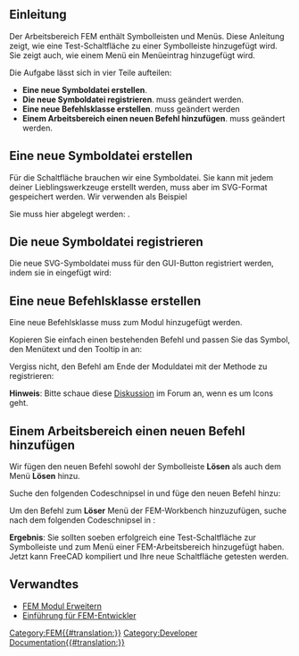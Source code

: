 <languages/>

{{TutorialInfo/de
|Topic=FEM
|Level=Fortgeschritten
|Time=60 min
|Author=[[User:JohnWang|JohnWang]]
|FCVersion=0.19
}}

<span id="Introduction"></span>
== Einleitung ==

Der Arbeitsbereich FEM enthält Symbolleisten und Menüs. Diese Anleitung zeigt, wie eine Test-Schaltfläche zu einer Symbolleiste hinzugefügt wird. Sie zeigt auch, wie einem Menü ein Menüeintrag hinzugefügt wird.

Die Aufgabe lässt sich in vier Teile aufteilen:
* '''Eine neue Symboldatei erstellen'''.
* '''Die neue Symboldatei registrieren'''. {{incode|src/Mod/Fem/Gui/Resources/Fem.qrc}} muss geändert werden.
* '''Eine neue Befehlsklasse erstellen'''. {{incode|src/Mod/Fem/femcommands/commands.py}} muss geändert werden
* '''Einem Arbeitsbereich einen neuen Befehl hinzufügen'''. {{incode|src/Mod/Fem/Gui/Workbench.cpp}} muss geändert werden.

<span id="Create_a_new_icon_file"></span>
==Eine neue Symboldatei erstellen== 

Für die Schaltfläche brauchen wir eine Symboldatei. Sie kann mit jedem deiner Lieblingswerkzeuge erstellt werden, muss aber im SVG-Format gespeichert werden. Wir verwenden als Beispiel {{FileName|FEM_testButton.svg}} 

Sie muss hier abgelegt werden: {{incode|src/Mod/Fem/Gui/Resources/icons/}}.

<span id="Register_the_new_icon_file"></span>
==Die neue Symboldatei registrieren== 

Die neue SVG-Symboldatei muss für den GUI-Button registriert werden, indem sie in {{incode|src/Mod/Fem/Gui/Resources/Fem.qrc}} eingefügt wird:

{{code|code=
     <file>icons/FEM_testButton.svg</file>
}} 

<span id="Create_a_new_command_class"></span>
==Eine neue Befehlsklasse erstellen==

Eine neue Befehlsklasse muss zum Modul {{incode|src/Mod/Fem/femcommands/commands.py}} hinzugefügt werden. 

Kopieren Sie einfach einen bestehenden Befehl und passen Sie das Symbol, den Menütext und den Tooltip in {{incode|__init__(self)}} an:

{{code|code=
class _testButton(CommandManager):
    "The FEM_testButton command definition"

    def __init__(self):
        super(_testButton, self).__init__()
        self.menuetext = "test Button"
        self.tooltip = "This is a test button"
        self.is_active = "always"
        #self.do_activated = "add_obj_on_gui_selobj_noset_edit"
}}

Vergiss nicht, den Befehl am Ende der Moduldatei mit der Methode {{incode|addCommand(...)}} zu registrieren:

{{code|code=
FreeCADGui.addCommand(
    "FEM_testButton",
    _testButton()
)
}}

<div class="mw-translate-fuzzy">
'''Hinweis''': Bitte schaue diese [https://forum.freecadweb.org/viewtopic.php?f=18&t=46693&start=10#p402004 Diskussion] im Forum an, wenn es um Icons geht.
</div>

<span id="Add_new_command_to_workbench"></span>
==Einem Arbeitsbereich einen neuen Befehl hinzufügen==

Wir fügen den neuen Befehl sowohl der Symbolleiste '''Lösen''' als auch dem Menü '''Lösen''' hinzu. 

Suche den folgenden Codeschnipsel in {{incode|/Gui/Workbench.cpp}} und füge den neuen Befehl hinzu:

{{code|code= 
     Gui::ToolBarItem* solve = new Gui::ToolBarItem(root);
     solve->setCommand("Solve");
     *solve << "FEM_SolverCalculixCxxtools"
            << "FEM_SolverCalculiX"
            << "FEM_SolverElmer"
+           << "FEM_testButton"
            << "Separator"
}}

Um den Befehl zum '''Löser''' Menü der FEM-Workbench hinzuzufügen, suche nach dem folgenden Codeschnipsel in {{incode|Workbench.cpp}}:

{{code|code= 
    Gui::MenuItem* solve = new Gui::MenuItem;
    root->insertItem(item, solve);
    solve->setCommand("&Solve");
    *solve << "FEM_SolverCalculixCxxtools"
           << "FEM_SolverCalculiX"
           << "FEM_SolverElmer"
           << "FEM_SolverZ88"
+          << "FEM_testButton"
           << "Separator"
}}

'''Ergebnis''': Sie sollten soeben erfolgreich eine Test-Schaltfläche zur Symbolleiste und zum Menü einer FEM-Arbeitsbereich hinzugefügt haben. Jetzt kann FreeCAD kompiliert und Ihre neue Schaltfläche getesten werden.

<span id="Related"></span>
==Verwandtes==

* [[Extend_FEM_Module/de|FEM Modul Erweitern]]
* [[Onboarding_FEM_Devs/de|Einführung für FEM-Entwickler]]


[[Category:FEM{{#translation:}}]]
[[Category:Developer Documentation{{#translation:}}]]